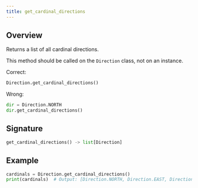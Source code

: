 ```yaml
---
title: get_cardinal_directions
---
```


## Overview

Returns a list of all cardinal directions.

<Callout title="Static Method Usage" type="warn">

This method should be called on the `Direction` class, not on an instance.

Correct:

```py
Direction.get_cardinal_directions()
```

Wrong:

```py
dir = Direction.NORTH
dir.get_cardinal_directions()
```

</Callout>

## Signature

```py
get_cardinal_directions() -> list[Direction]
```

## Example

```py
cardinals = Direction.get_cardinal_directions()
print(cardinals)  # Output: [Direction.NORTH, Direction.EAST, Direction.SOUTH, Direction.WEST]
```
